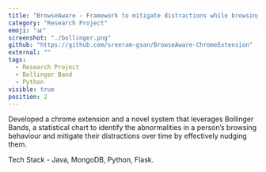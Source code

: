 ```yaml
---
title: "BrowseAware - Framework to mitigate distractions while browsing"
category: "Research Project"
emoji: "📊"
screenshot: "./bollinger.png"
github: "https://github.com/sreeram-gsan/BrowseAware-ChromeExtension"
external: ""
tags:
  - Research Project
  - Bollinger Band
  - Python
visible: true
position: 2
---
```

Developed a chrome extension and a novel system that leverages Bollinger Bands, a statistical chart to identify the abnormalities in a person’s browsing behaviour and mitigate their distractions over time by effectively nudging them.

Tech Stack - Java, MongoDB, Python, Flask.